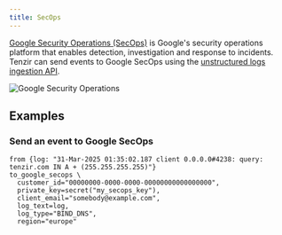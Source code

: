 ```yaml
---
title: SecOps
---
```


[Google Security Operations
(SecOps)](https://cloud.google.com/security/products/security-operations) is
Google's security operations platform that enables detection, investigation and
response to incidents. Tenzir can send events to Google SecOps using the
[unstructured logs ingestion API][api].

[api]: https://cloud.google.com/chronicle/docs/reference/ingestion-api#unstructuredlogentries

![Google Security Operations](secops.svg)

## Examples

### Send an event to Google SecOps

```tql
from {log: "31-Mar-2025 01:35:02.187 client 0.0.0.0#4238: query: tenzir.com IN A + (255.255.255.255)"}
to_google_secops \
  customer_id="00000000-0000-0000-00000000000000000",
  private_key=secret("my_secops_key"),
  client_email="somebody@example.com",
  log_text=log,
  log_type="BIND_DNS",
  region="europe"
```
